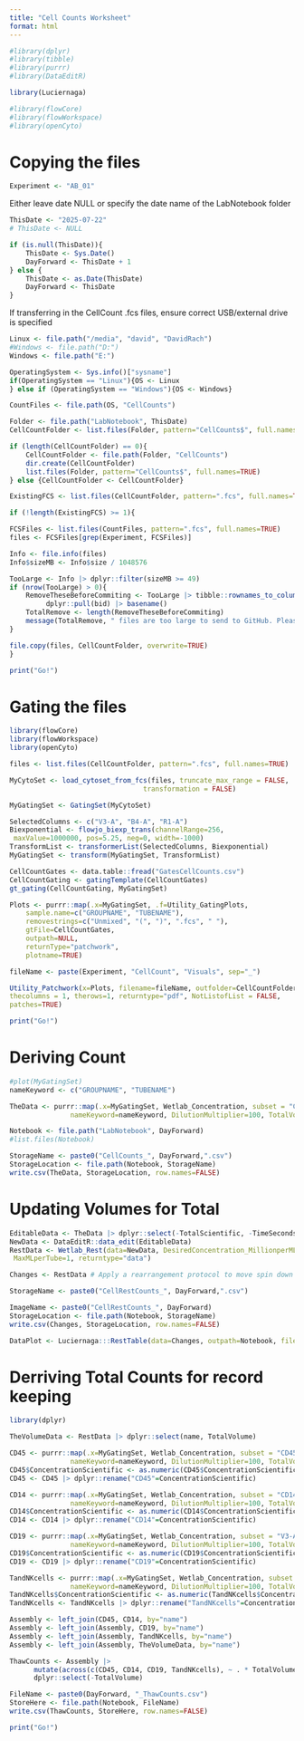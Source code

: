 ```yaml
---
title: "Cell Counts Worksheet"
format: html
---
```


```r
#library(dplyr)
#library(tibble)
#library(purrr)
#library(DataEditR)

library(Luciernaga)

#library(flowCore)
#library(flowWorkspace)
#library(openCyto)
```

# Copying the files 

```r
Experiment <- "AB_01"
```

Either leave date NULL or specify the date name of the LabNotebook folder

```r
ThisDate <- "2025-07-22"
# ThisDate <- NULL

if (is.null(ThisDate)){
    ThisDate <- Sys.Date()
    DayForward <- ThisDate + 1
} else {
    ThisDate <- as.Date(ThisDate)
    DayForward <- ThisDate
}
```

If transferring in the CellCount .fcs files, ensure correct USB/external drive is specified
```r
Linux <- file.path("/media", "david", "DavidRach")
#Windows <- file.path("D:")
Windows <- file.path("E:")

OperatingSystem <- Sys.info()["sysname"]
if(OperatingSystem == "Linux"){OS <- Linux
} else if (OperatingSystem == "Windows"){OS <- Windows}

CountFiles <- file.path(OS, "CellCounts")

Folder <- file.path("LabNotebook", ThisDate)
CellCountFolder <- list.files(Folder, pattern="CellCounts$", full.names=TRUE)
```

```r
if (length(CellCountFolder) == 0){
    CellCountFolder <- file.path(Folder, "CellCounts")
    dir.create(CellCountFolder)
    list.files(Folder, pattern="CellCounts$", full.names=TRUE)
} else {CellCountFolder <- CellCountFolder}

ExistingFCS <- list.files(CellCountFolder, pattern=".fcs", full.names=TRUE)

if (!length(ExistingFCS) >= 1){

FCSFiles <- list.files(CountFiles, pattern=".fcs", full.names=TRUE)
files <- FCSFiles[grep(Experiment, FCSFiles)]

Info <- file.info(files)
Info$sizeMB <- Info$size / 1048576

TooLarge <- Info |> dplyr::filter(sizeMB >= 49)
if (nrow(TooLarge) > 0){
    RemoveTheseBeforeCommiting <- TooLarge |> tibble::rownames_to_column(var="bid") |>
         dplyr::pull(bid) |> basename()
    TotalRemove <- length(RemoveTheseBeforeCommiting)
    message(TotalRemove, " files are too large to send to GitHub. Please ensure they are removed")
}

file.copy(files, CellCountFolder, overwrite=TRUE)
}
```

```r
print("Go!")
```

# Gating the files

```r
library(flowCore)
library(flowWorkspace)
library(openCyto)

files <- list.files(CellCountFolder, pattern=".fcs", full.names=TRUE)

MyCytoSet <- load_cytoset_from_fcs(files, truncate_max_range = FALSE,
                                 transformation = FALSE)

MyGatingSet <- GatingSet(MyCytoSet)

SelectedColumns <- c("V3-A", "B4-A", "R1-A")
Biexponential <- flowjo_biexp_trans(channelRange=256,
 maxValue=1000000, pos=5.25, neg=0, width=-1000)
TransformList <- transformerList(SelectedColumns, Biexponential)
MyGatingSet <- transform(MyGatingSet, TransformList)

CellCountGates <- data.table::fread("GatesCellCounts.csv")
CellCountGating <- gatingTemplate(CellCountGates)
gt_gating(CellCountGating, MyGatingSet)
```

```r
Plots <- purrr::map(.x=MyGatingSet, .f=Utility_GatingPlots,
    sample.name=c("GROUPNAME", "TUBENAME"),
    removestrings=c("Unmixed", "(", ")", ".fcs", " "),
    gtFile=CellCountGates, 
    outpath=NULL,
    returnType="patchwork",
    plotname=TRUE)

fileName <- paste(Experiment, "CellCount", "Visuals", sep="_")

Utility_Patchwork(x=Plots, filename=fileName, outfolder=CellCountFolder,
thecolumns = 1, therows=1, returntype="pdf", NotListofList = FALSE,
patches=TRUE)
```

```r
print("Go!")
```

# Deriving Count

```r
#plot(MyGatingSet)
nameKeyword <- c("GROUPNAME", "TUBENAME")

TheData <- purrr::map(.x=MyGatingSet, Wetlab_Concentration, subset = "CD45",
               nameKeyword=nameKeyword, DilutionMultiplier=100, TotalVolume=0.5) |> dplyr::bind_rows()

Notebook <- file.path("LabNotebook", DayForward)
#list.files(Notebook)

StorageName <- paste0("CellCounts_", DayForward,".csv")
StorageLocation <- file.path(Notebook, StorageName)
write.csv(TheData, StorageLocation, row.names=FALSE)
```

# Updating Volumes for Total

```r
EditableData <- TheData |> dplyr::select(-TotalScientific, -TimeSeconds)
NewData <- DataEditR::data_edit(EditableData)
RestData <- Wetlab_Rest(data=NewData, DesiredConcentration_MillionperML=6,
 MaxMLperTube=1, returntype="data")

Changes <- RestData # Apply a rearrangement protocol to move spin down to correct locations manually

StorageName <- paste0("CellRestCounts_", DayForward,".csv")

ImageName <- paste0("CellRestCounts_", DayForward)
StorageLocation <- file.path(Notebook, StorageName)
write.csv(Changes, StorageLocation, row.names=FALSE)

DataPlot <- Luciernaga:::RestTable(data=Changes, outpath=Notebook, filename=ImageName, ColorSelection=NULL, vwidth=1200, outputType="png")
```

# Derriving Total Counts for record keeping

```r
library(dplyr)

TheVolumeData <- RestData |> dplyr::select(name, TotalVolume)

CD45 <- purrr::map(.x=MyGatingSet, Wetlab_Concentration, subset = "CD45",
               nameKeyword=nameKeyword, DilutionMultiplier=100, TotalVolume=0.5) |> dplyr::bind_rows() |> dplyr::select(name, ConcentrationScientific)
CD45$ConcentrationScientific <- as.numeric(CD45$ConcentrationScientific)
CD45 <- CD45 |> dplyr::rename("CD45"=ConcentrationScientific)

CD14 <- purrr::map(.x=MyGatingSet, Wetlab_Concentration, subset = "CD14",
               nameKeyword=nameKeyword, DilutionMultiplier=100, TotalVolume=0.5) |> dplyr::bind_rows() |> dplyr::select(name, ConcentrationScientific)
CD14$ConcentrationScientific <- as.numeric(CD14$ConcentrationScientific)
CD14 <- CD14 |> dplyr::rename("CD14"=ConcentrationScientific)

CD19 <- purrr::map(.x=MyGatingSet, Wetlab_Concentration, subset = "V3-A+",
               nameKeyword=nameKeyword, DilutionMultiplier=100, TotalVolume=0.5) |> dplyr::bind_rows() |> dplyr::select(name, ConcentrationScientific)
CD19$ConcentrationScientific <- as.numeric(CD19$ConcentrationScientific)
CD19 <- CD19 |> dplyr::rename("CD19"=ConcentrationScientific)

TandNKcells <- purrr::map(.x=MyGatingSet, Wetlab_Concentration, subset = "V3-A-",
               nameKeyword=nameKeyword, DilutionMultiplier=100, TotalVolume=0.5) |> dplyr::bind_rows() |> dplyr::select(name, ConcentrationScientific)
TandNKcells$ConcentrationScientific <- as.numeric(TandNKcells$ConcentrationScientific)
TandNKcells <- TandNKcells |> dplyr::rename("TandNKcells"=ConcentrationScientific)

Assembly <- left_join(CD45, CD14, by="name")
Assembly <- left_join(Assembly, CD19, by="name")
Assembly <- left_join(Assembly, TandNKcells, by="name")
Assembly <- left_join(Assembly, TheVolumeData, by="name")

ThawCounts <- Assembly |>
      mutate(across(c(CD45, CD14, CD19, TandNKcells), ~ . * TotalVolume)) |>
      dplyr::select(-TotalVolume)

FileName <- paste0(DayForward, "_ThawCounts.csv")
StoreHere <- file.path(Notebook, FileName)
write.csv(ThawCounts, StoreHere, row.names=FALSE)
```

```r
print("Go!")
```



